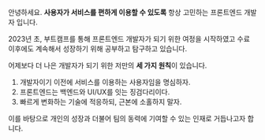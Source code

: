 안녕하세요.
**사용자가 서비스를 편하게 이용할 수 있도록** 항상 고민하는 프론트엔드 개발자 입니다.

2023년 초, 부트캠프를 통해 프론트엔드 개발자가 되기 위한 여정을 시작하였고 수료 이후에도 계속해서 성장하기 위해 공부하고 탐구하고 있습니다.

어제보다 더 나은 개발자가 되기 위한 저만의 **세 가지 원칙**이 있습니다.

1. 개발자이기 이전에 서비스를 이용하는 사용자임을 명심하자.
2. 프론트엔드는 백엔드와 UI/UX를 잇는 징검다리이다.
3. 빠르게 변화하는 기술에 적응하되, 근본에 소홀하지 말자.

이를 바탕으로 개인의 성장과 더불어 팀의 동력에 기여할 수 있는 인재로 거듭나고자 합니다.
